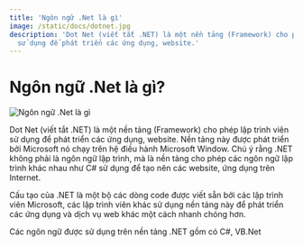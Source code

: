 ```yaml
---
title: 'Ngôn ngữ .Net là gì'
image: /static/docs/dotnet.jpg
description: 'Dot Net (viết tắt .NET) là một nền tảng (Framework) cho phép lập trình viên
  sử dụng để phát triển các ứng dụng, website.'
---
```


# Ngôn ngữ .Net là gì?

![Ngôn ngữ .Net là gì](/static/docs/dotnet.jpg)

Dot Net (viết tắt .NET) là một nền tảng (Framework) cho phép lập trình viên sử
dụng để phát triển các ứng dụng, website. Nền tảng này được phát triển bởi
Microsoft nó chạy trên hệ điều hành Microsoft Window. Chú ý rằng .NET không phải
là ngôn ngữ lập trình, mà là nền tảng cho phép các ngôn ngữ lập trình khác nhau
như C# sử dụng để tạo nên các website, ứng dụng trên Internet.

Cấu tạo của .NET là một bộ các dòng code được viết sẵn bởi các lập trình viên
Microsoft, các lập trình viên khác sử dụng nền tảng này để phát triển các ứng
dụng và dịch vụ web khác một cách nhanh chóng hơn.

Các ngôn ngữ được sử dụng trên nền tảng .NET gồm có C#, VB.Net
